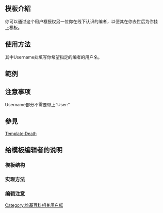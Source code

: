 <includeonly><!-- 在這裡加入模板的保護標識 --></includeonly><noinclude>{{Documentation subpage}}</noinclude>
<!-- 在本行下編輯模板說明 -->
== 模板介紹 ==
你可以通过这个用户框授权另一位你在线下认识的编者，以便其在你去世后为你挂上{{tl|Death}}模板。

== 使用方法 ==
{{tl|User Death Notification|Username}}
其中Username处填写你希望指定的编者的用户名。

== 範例 ==
{{User Death Notification|AppleJoyNeop}}
{{tl|User Death Notification|AppleJoyNeop}}

== 注意事项 ==
Username部分不需要带上“User:”

== 參見 ==
[[Template:Death]]

== 给模板编辑者的说明 ==
=== 模板结构 ===
=== 实现方法 ===
=== 编辑注意 ===

<includeonly>
<!-- 本行下加入模板的分類 -->
[[Category:维基百科相关用户框]]
</includeonly>